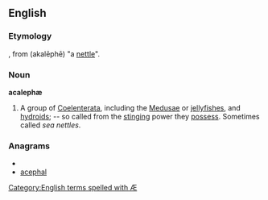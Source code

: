 ==English==

===Etymology===
{{etyl|NL.}}, from {{etyl|grc}} {{term|lang=grc|ἀκαλήφη}} (akalēphē) "a [[nettle]]".

===Noun===
'''acalephæ'''

# A group of [[Coelenterata]], including the [[Medusae]] or [[jellyfishes]], and [[hydroids]]; -- so called from the [[stinging]] power they [[possess]]. Sometimes called ''sea nettles''.

===Anagrams===
* {{alphagram|aacehlp}}
* [[acephal#English|acephal]]

[[Category:English terms spelled with Æ]]